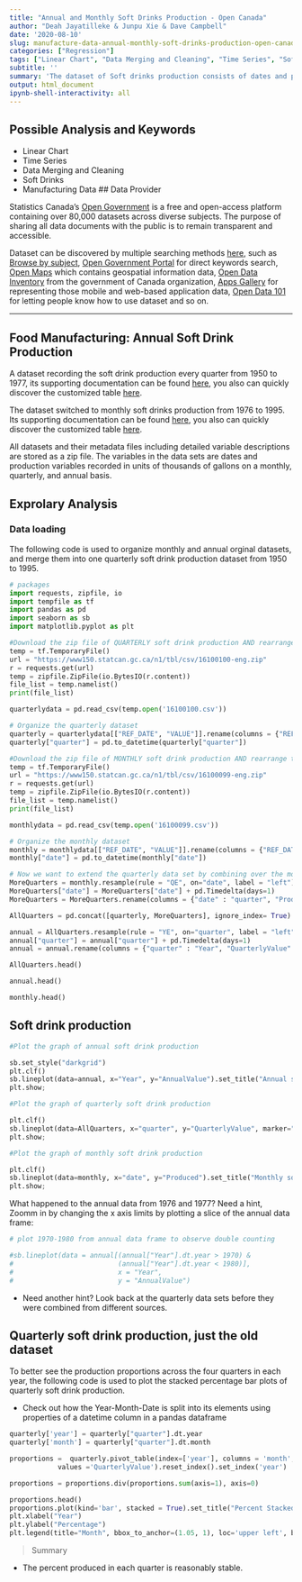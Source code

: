 ---
title: "Annual and Monthly Soft Drinks Production - Open Canada"
author: "Deah Jayatilleke & Junpu Xie & Dave Campbell"
date: '2020-08-10'
slug: manufacture-data-annual-monthly-soft-drinks-production-open-canada
categories: ["Regression"]
tags: ["Linear Chart", "Data Merging and Cleaning", "Time Series", "Soft Drinks", "Canada"]
subtitle: ''
summary: 'The dataset of Soft drinks production consists of dates and production variables, and they are recorded by the unit of thousand gallons on a monthly, quarterly, and annual basis.'
output: html_document
ipynb-shell-interactivity: all
---

## Possible Analysis and Keywords

- Linear Chart
- Time Series
- Data Merging and Cleaning
- Soft Drinks
- Manufacturing Data
## Data Provider

Statistics Canada's [Open Government](https://open.canada.ca/en) is a free and open-access platform  containing over 80,000 datasets across diverse subjects. The purpose of sharing all data documents with the public is to remain transparent and accessible. 

Dataset can be discovered by multiple searching methods [here](https://open.canada.ca/en/open-data), such as [Browse by subject](https://open.canada.ca/en/open-data), [Open Government Portal](https://search.open.canada.ca/en/od/?sort=last_modified_tdt%20desc&page=1&search_text=&od-search-portal=Open%20Data&_ga=2.198521263.1872662645.1597195650-535176367.1594143568) for direct keywords search, [Open Maps](https://open.canada.ca/en/open-map) which contains geospatial information data, [Open Data Inventory](https://open.canada.ca/en/search/inventory) from the government of Canada organization, [Apps Gallery](https://open.canada.ca/en/apps) for representing those mobile and web-based application data, [Open Data 101](https://open.canada.ca/en/open-data-principles) for letting people know how to use dataset and so on.

***

## Food Manufacturing: Annual Soft Drink Production 

A dataset recording the soft drink production every quarter from 1950 to 1977, its supporting documentation can be found [here](https://open.canada.ca/data/en/dataset/15dac000-240f-494c-86b6-311d8f8012b9), you also can quickly discover the customized table [here](https://www150.statcan.gc.ca/t1/tbl1/en/tv.action?pid=1610010001).

The dataset switched to monthly soft drinks production from 1976 to 1995. Its supporting documentation can be found [here](https://open.canada.ca/data/en/dataset/de2e4ec3-dcb8-4dd1-aad8-3ccc1a61d633), you also can quickly discover the customized table [here](https://www150.statcan.gc.ca/t1/tbl1/en/tv.action?pid=1610009901).

All datasets and their metadata files including detailed variable descriptions are stored as a zip file. The variables in the data sets are dates and production variables recorded in units of thousands of gallons on a monthly, quarterly, and annual basis.

## Exprolary Analysis

### Data loading 

The following code is used to organize monthly and annual orginal datasets, and merge them into one quarterly soft drink production dataset from 1950 to 1995. 

```{python dataset}

# packages
import requests, zipfile, io
import tempfile as tf
import pandas as pd
import seaborn as sb
import matplotlib.pyplot as plt

#Download the zip file of QUARTERLY soft drink production AND rearrange the dataset
temp = tf.TemporaryFile()
url = "https://www150.statcan.gc.ca/n1/tbl/csv/16100100-eng.zip"
r = requests.get(url)
temp = zipfile.ZipFile(io.BytesIO(r.content))
file_list = temp.namelist()
print(file_list)

```

```{python quarterly dataset}
quarterlydata = pd.read_csv(temp.open('16100100.csv'))

# Organize the quarterly dataset 
quarterly = quarterlydata[["REF_DATE", "VALUE"]].rename(columns = {"REF_DATE" : "quarter", "VALUE" : "QuarterlyValue"})
quarterly["quarter"] = pd.to_datetime(quarterly["quarter"])

```

```{python more data}

#Download the zip file of MONTHLY soft drink production AND rearrange the dataset
temp = tf.TemporaryFile()
url = "https://www150.statcan.gc.ca/n1/tbl/csv/16100099-eng.zip"
r = requests.get(url)
temp = zipfile.ZipFile(io.BytesIO(r.content))
file_list = temp.namelist()
print(file_list)

```

```{python organize monthly and annual data}

monthlydata = pd.read_csv(temp.open('16100099.csv'))

# Organize the monthly dataset 
monthly = monthlydata[["REF_DATE", "VALUE"]].rename(columns = {"REF_DATE" : "date", "VALUE" : "Produced"})
monthly["date"] = pd.to_datetime(monthly["date"])

# Now we want to extend the quarterly data set by combining over the monthly dataset:
MoreQuarters = monthly.resample(rule = "QE", on="date", label = "left").sum().reset_index()
MoreQuarters["date"] = MoreQuarters["date"] + pd.Timedelta(days=1)
MoreQuarters = MoreQuarters.rename(columns = {"date" : "quarter", "Produced" : "QuarterlyValue"})

AllQuarters = pd.concat([quarterly, MoreQuarters], ignore_index= True)

annual = AllQuarters.resample(rule = "YE", on="quarter", label = "left").sum().reset_index()
annual["quarter"] = annual["quarter"] + pd.Timedelta(days=1)
annual = annual.rename(columns = {"quarter" : "Year", "QuarterlyValue" : "AnnualValue"})

```

```{python display quarterly data}

AllQuarters.head()

```

```{python display annual data}

annual.head()

```

```{python display monthly data}

monthly.head()

```

## Soft drink production


```{python linear annual}

#Plot the graph of annual soft drink production

sb.set_style("darkgrid")
plt.clf()
sb.lineplot(data=annual, x="Year", y="AnnualValue").set_title("Annual soft drink production")
plt.show;

```

```{python linear quarterly}

#Plot the graph of quarterly soft drink production

plt.clf()
sb.lineplot(data=AllQuarters, x="quarter", y="QuarterlyValue", marker="o").set_title("Quarterly soft drink production")
plt.show;

```

```{python linear monthly}

#Plot the graph of monthly soft drink production

plt.clf()
sb.lineplot(data=monthly, x="date", y="Produced").set_title("Monthly soft drink production")
plt.show;

```

What happened to the annual data from 1976 and 1977?  Need a hint, Zoomm in by changing the x axis limits by plotting a slice of the annual data frame:
```{python}

# plot 1970-1980 from annual data frame to observe double counting

#sb.lineplot(data = annual[(annual["Year"].dt.year > 1970) &
#                          (annual["Year"].dt.year < 1980)],
#                          x = "Year",
#                          y = "AnnualValue")

```
* Need another hint?  Look back at the quarterly data sets before they were combined from different sources.

## Quarterly soft drink production, just the old dataset

To better see the production proportions across the four quarters in each year, the following code is used to plot the stacked percentage bar plots of quarterly soft drink production.

* Check out how the Year-Month-Date is split into its elements using properties of a datetime column in a pandas dataframe

```{python barplot}

quarterly['year'] = quarterly["quarter"].dt.year
quarterly['month'] = quarterly["quarter"].dt.month

proportions =  quarterly.pivot_table(index=['year'], columns = 'month',
            values ='QuarterlyValue').reset_index().set_index('year')

proportions = proportions.div(proportions.sum(axis=1), axis=0)

proportions.head()
proportions.plot(kind='bar', stacked = True).set_title("Percent Stacked Barchart of Quaterly Soft Drink Production")
plt.xlabel("Year")
plt.ylabel("Percentage")
plt.legend(title="Month", bbox_to_anchor=(1.05, 1), loc='upper left', borderaxespad=0);

```

> Summary

* The percent produced in each quarter is reasonably stable. 
